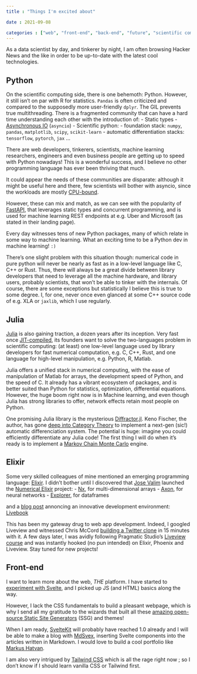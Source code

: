 ```yaml
---
title : "Things I'm excited about"

date : 2021-09-08

categories : ["web", "front-end", "back-end", "future", "scientific computing", "machine learning", "programming"]
---
```


As a data scientist by day, and tinkerer by night, I am often browsing Hacker News and the like in order to be up-to-date with the latest cool technologies. 

## Python

On the scientific computing side, there is one behemoth: Python. However, it still isn't on par with R for statistics. `Pandas` is often criticized and compared to the supposedly more user-friendly `dplyr`. The GIL prevents true multithreading. There is a fragmented community that can have a hard time understanding each other with the introduction of:
- Static types
- [Asynchronous IO](https://en.wikipedia.org/wiki/Asynchronous_I/O) (`asyncio`)
- Scientific python: 
    - foundation stack: `numpy`, `pandas`, `matplotlib`, `scipy`, `scikit-learn` 
    - automatic differentiation stacks: `tensorflow`, `pytorch`, `jax` ...

There are web developers, tinkerers, scientists, machine learning researchers, engineers and even business people are getting up to speed with Python nowadays! This is a wonderful success, and I believe no other programming language has ever been thriving that much. 

It could appear the needs of these communities are disparate: although it might be useful here and there, few scientists will bother with asyncio, since the workloads are mostly [CPU-bound](https://en.wikipedia.org/wiki/CPU-bound).

However, these can mix and match, as we can see with the popularity of [FastAPI](https://fastapi.tiangolo.com/), that leverages static types and concurrent programming, and is used for machine learning REST endpoints at e.g. Uber and Microsoft (as stated in their landing page).

Every day witnesses tens of new Python packages, many of which relate in some way to machine learning. What an exciting time to be a Python dev in machine learning! `:)`

There's one slight problem with this situation though: numerical code in pure python will never be nearly as fast as in a low-level language like C, C++ or Rust. Thus, there will always be a great divide between library developers that need to leverage all the machine hardware, and library users, probably scientists, that won't be able to tinker with the internals. Of course, there are some exceptions but statistically I believe this is true to some degree. I, for one, never once even glanced at some C++ source code of e.g. XLA or `jaxlib`, which I use regularly.

## Julia

[Julia](https://julialang.org/) is also gaining traction, a dozen years after its inception. Very fast once [JIT-compiled](https://en.wikipedia.org/wiki/Just-in-time_compilation), its founders want to solve the two-languages problem in scientific computing: (at least) one low-level language used by library developers for fast numerical computation, e.g. C, C++, Rust, and one language for high-level manipulation, e.g. Python, R, Matlab. 

Julia offers a unified stack in numerical computing, with the ease of manipulation of Matlab for arrays, the development speed of Python, and the speed of C. It already has a vibrant ecosystem of packages, and is better suited than Python for statistics, optimization, differential equations. However, the huge boom right now is in Machine learning, and even though Julia has strong libraries to offer, network effects retain most people on Python.

One promising Julia library is the mysterious [Diffractor.jl](https://github.com/JuliaDiff/Diffractor.jl). Keno Fischer, the author, has gone [deep into Category Theory](https://youtu.be/mQnSRfseu0c) to implement a next-gen (sic!) automatic differenciation system. The potential is huge: imagine you could efficiently differentiate any Julia code! The first thing I will do when it's ready is to implement a [Markov Chain Monte Carlo](https://elevanth.org/blog/2017/11/28/build-a-better-markov-chain/) engine.

## Elixir

Some very skilled colleagues of mine mentioned an emerging programming language: [Elixir](https://elixir-lang.org/). I didn't bother until I discovered that [Jose Valim](https://twitter.com/josevalim) launched the [Numerical Elixir]((https://dashbit.co/blog/nx-numerical-elixir-is-now-publicly-available)) project: 
- [Nx](https://github.com/elixir-nx/nx), for multi-dimensional arrays 
- [Axon](https://github.com/elixir-nx/axon), for neural networks
- [Explorer](https://github.com/elixir-nx/explorer), for dataframes

and a [blog post](https://dashbit.co/blog/announcing-livebook) annoncing an innovative development environment: [Livebook](https://github.com/livebook-dev/livebook)

This has been my gateway drug to web app development. Indeed, I googled Liveview and witnessed Chris McCord [building a Twitter clone](https://youtu.be/MZvmYaFkNJI) in 15 minutes with it. A few days later, I was avidly following Pragmatic Studio's [Liveview course](https://pragmaticstudio.com/courses/phoenix-liveview) and was instantly hooked (no pun intended) on Elixir, Phoenix and Liveview. Stay tuned for new projects!

## Front-end

I want to learn more about the web, _THE_ platform. I have started to [experiment with Svelte](/posts/need-for-speed), and I picked up JS (and HTML) basics along the way.

However, I lack the CSS fundamentals to build a pleasant webpage, which is why I send all my gratitude to the wizards that built all these [amazing open-source Static Site Generators](/posts/static-blog) (SSG) and themes!

When I am ready, [SvelteKit](https://kit.svelte.dev/) will probably have reached 1.0 already and I will be able to make a blog with [MdSvex](https://mdsvex.com/), inserting Svelte components into the articles written in Markdown. I would love to build a cool portfolio like [Markus Hatvan](https://github.com/mhatvan/markushatvan.com).

I am also very intrigued by [Tailwind CSS](https://tailwindcss.com/) which is all the rage right now ; so I don't know if I should learn vanilla CSS or Tailwind first. 
